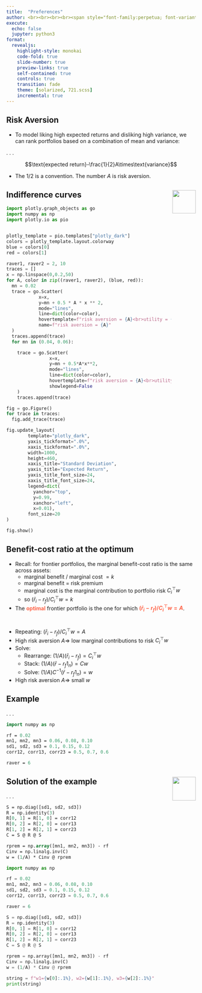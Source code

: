 ```yaml
---
title:  "Preferences"
author: <br><br><br><br><span style="font-family:perpetua; font-variant:small-caps; color:#606060;">Kerry Back</span><br><br><img src="RiceBusiness-transparent-logo-sm.png"  height=80>
execute:
  echo: false
  jupyter: python3
format: 
  revealjs:
    highlight-style: monokai
    code-fold: true
    slide-number: true
    preview-links: true
    self-contained: true
    controls: true
    transition: fade
    theme: [solarized, 721.scss]
    incremental: true
---
```


## Risk Aversion

- To model liking high expected returns and disliking high variance, we can rank portfolios based on a combination of mean and variance:

. . . 

$$\text{expected return}-\frac{1}{2}A\times\text{variance}$$

- The 1/2 is a convention. The number $A$ is risk aversion. 

## Indifference curves <a href="https://learn-investments.rice-business.org/portfolios/preferences"><img src="images/Rice_Owl.jpg" style="width:.65in;" align=right vertical-align=center></a>

```python
import plotly.graph_objects as go
import numpy as np
import plotly.io as pio


plotly_template = pio.templates["plotly_dark"]
colors = plotly_template.layout.colorway
blue = colors[0]
red = colors[1]

raver1, raver2 = 2, 10
traces = []
x = np.linspace(0,0.2,50)
for A, color in zip((raver1, raver2), (blue, red)):
  mn = 0.02
  trace = go.Scatter(
            x=x,
            y=mn + 0.5 * A * x ** 2,
            mode="lines",
            line=dict(color=color),
            hovertemplate=f"risk aversion = {A}<br>utility = {mn:.2f}<extra></extra>",
            name=f"risk aversion = {A}"
  )
  traces.append(trace)
  for mn in (0.04, 0.06):

    trace = go.Scatter(
                x=x,
                y=mn + 0.5*A*x**2,
                mode="lines",
                line=dict(color=color),
                hovertemplate=f"risk aversion = {A}<br>utility = {mn:.2f}<extra></extra>",
                showlegend=False
    )
    traces.append(trace)

fig = go.Figure()
for trace in traces:
  fig.add_trace(trace)

fig.update_layout(
        template="plotly_dark",
        yaxis_tickformat=".0%",
        xaxis_tickformat=".0%",
        width=1000,
        height=460,
        xaxis_title="Standard Deviation",
        yaxis_title="Expected Return",
        yaxis_title_font_size=24,
        xaxis_title_font_size=24,
        legend=dict(
          yanchor="top", 
          y=0.99, 
          xanchor="left", 
          x=0.01),
        font_size=20
)

fig.show()
```


## Benefit-cost ratio at the optimum

- Recall: for frontier portfolios, the marginal benefit-cost ratio is the same across assets:
  - marginal benefit / marginal cost $= k$
  - marginal benefit = risk premium
  - marginal cost is the marginal contribution to portfolio risk $C_i^\top w$
  - so $(\bar{r}_i-r_f)/C_i^\top w = k$
- The [optimal]{style="color:tomato; font-weight:bold"} frontier portfolio is the one for which [$(\bar{r}_i-r_f)/C_i^\top w = A$]{style="color:tomato; font-weight:bold"}.

#

- Repeating: $(\bar{r}_i-r_f)/C_i^\top w = A$
- High risk aversion $A \Rightarrow$ low marginal contributions to risk $C_i^\top w$
- Solve:
  - Rearrange: $(1/A)(\bar{r}_i-r_f) = C_i^\top w$
  - Stack: $(1/A)(\bar{r}-r_f1_n) = Cw$
  - Solve: $(1/A)C^{-1}(\bar{r}-r_f1_n) = w$
- High risk aversion $A \Rightarrow$ small $w$

## Example

. . .

```.p
import numpy as np

rf = 0.02
mn1, mn2, mn3 = 0.06, 0.08, 0.10
sd1, sd2, sd3 = 0.1, 0.15, 0.12
corr12, corr13, corr23 = 0.5, 0.7, 0.6

raver = 6
```

## Solution of the example <a href="https://learn-investments.rice-business.org/portfolios/optimal"><img src="images/Rice_Owl.jpg" style="width:.65in;" align=right vertical-align=center></a>

. . .

```.p
S = np.diag([sd1, sd2, sd3])
R = np.identity(3)
R[0, 1] = R[1, 0] = corr12
R[0, 2] = R[2, 0] = corr13
R[1, 2] = R[2, 1] = corr23
C = S @ R @ S

rprem = np.array([mn1, mn2, mn3]) - rf
Cinv = np.linalg.inv(C)
w = (1/A) * Cinv @ rprem
```

```python
import numpy as np

rf = 0.02
mn1, mn2, mn3 = 0.06, 0.08, 0.10
sd1, sd2, sd3 = 0.1, 0.15, 0.12
corr12, corr13, corr23 = 0.5, 0.7, 0.6

raver = 6

S = np.diag([sd1, sd2, sd3])
R = np.identity(3)
R[0, 1] = R[1, 0] = corr12
R[0, 2] = R[2, 0] = corr13
R[1, 2] = R[2, 1] = corr23
C = S @ R @ S

rprem = np.array([mn1, mn2, mn3]) - rf
Cinv = np.linalg.inv(C)
w = (1/A) * Cinv @ rprem

string = f"w1={w[0]:.1%}, w2={w[1]:.1%}, w3={w[2]:.1%}"
print(string)
```
